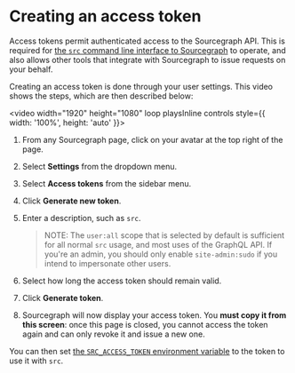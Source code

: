 # Creating an access token

Access tokens permit authenticated access to the Sourcegraph API. This is required for [the `src` command line interface to Sourcegraph](/cli/) to operate, and also allows other tools that integrate with Sourcegraph to issue requests on your behalf.

Creating an access token is done through your user settings. This video shows the steps, which are then described below:

<video width="1920" height="1080" loop playsInline controls style={{ width: '100%', height: 'auto' }}>
  <source src="https://sourcegraphstatic.com/docs/images/integration/cli/token.mp4" type="video/mp4"/>
</video>

1. From any Sourcegraph page, click on your avatar at the top right of the page.
2. Select **Settings** from the dropdown menu.
3. Select **Access tokens** from the sidebar menu.
4. Click **Generate new token**.
5. Enter a description, such as `src`.

    > NOTE: The `user:all` scope that is selected by default is sufficient for all normal `src` usage, and most uses of the GraphQL API. If you're an admin, you should only enable `site-admin:sudo` if you intend to impersonate other users.
6. Select how long the access token should remain valid.  
7. Click **Generate token**.
8. Sourcegraph will now display your access token. You **must copy it from this screen**: once this page is closed, you cannot access the token again and can only revoke it and issue a new one.

You can then set [the `SRC_ACCESS_TOKEN` environment variable](/cli/explanations/env) to the token to use it with `src`.
